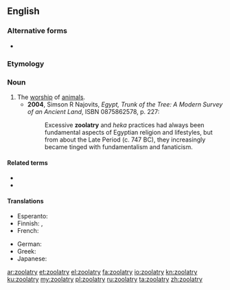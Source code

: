 {{also|zoölatry}}
==English==
{{wikipedia|Animal worship}}

===Alternative forms===
* {{l|en|zoölatry}}

===Etymology===
{{confix|zoo|latry|lang=en}}

===Noun===
{{en-noun|-}}

# The [[worship]] of [[animal]]s.
#* '''2004''', Simson R Najovits, ''Egypt, Trunk of the Tree: A Modern Survey of an Ancient Land'', ISBN 0875862578, p. 227:
#*: Excessive '''zoolatry''' and ''heka'' practices had always been fundamental aspects of Egyptian religion and lifestyles, but from about the Late Period (c. 747 BC), they increasingly became tinged with fundamentalism and fanaticism.

====Related terms====
* {{l|en|zoolater}}
* {{l|en|zoolatrous}}

====Translations====
{{trans-top|worship of animals}}
* Esperanto: {{t|eo|zoolatrio}}
* Finnish: {{t|fi|eläintenpalvonta}}, {{t|fi|zoolatria}}
* French: {{t+|fr|zoolâtrie|f}}
{{trans-mid}}
* German: {{t+|de|Zoolatrie|f}}
* Greek: {{t+|el|ζωολατρία|f}}
* Japanese: {{t|ja|動物崇拝|tr=どうぶつすうはい, dōbutsusūhai}}
{{trans-bottom}}

[[ar:zoolatry]]
[[et:zoolatry]]
[[el:zoolatry]]
[[fa:zoolatry]]
[[io:zoolatry]]
[[kn:zoolatry]]
[[ku:zoolatry]]
[[my:zoolatry]]
[[pl:zoolatry]]
[[ru:zoolatry]]
[[ta:zoolatry]]
[[zh:zoolatry]]